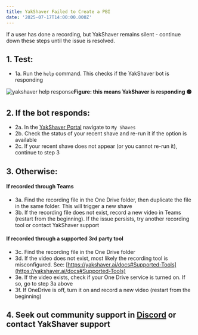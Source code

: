 ```yaml
---
title: YakShaver Failed to Create a PBI
date: '2025-07-17T14:00:00.000Z'
---
```


If a user has done a recording, but YakShaver remains silent - continue down these steps until the issue is resolved.

## 1. Test:

* 1a. Run the `help` command. This checks if the YakShaver bot is responding

![yakshaver help response](/YakShaver/Docs/yakshaver-help.jpg)**Figure: this means YakShaver is responding 🟢**

## 2. If the bot responds:

* 2a. In the [YakShaver Portal](https://portal.yakshaver.ai) navigate to `My Shaves`
* 2b. Check the status of your recent shave and re-run it if the option is available
* 2c. If your recent shave does not appear (or you cannot re-run it), continue to step 3

## 3. Otherwise:

#### If recorded through Teams

* 3a. Find the recording file in the One Drive folder, then duplicate the file in the same folder. This will trigger a new shave
* 3b. If the recording file does not exist, record a new video in Teams (restart from the beginning). If the issue persists, try another recording tool or contact YakShaver support

#### If recorded through a supported 3rd party tool

* 3c. Find the recording file in the One Drive folder
* 3d. If the video does not exist, most likely the recording tool is misconfigured. See: [https://yakshaver.ai/docs#Supported-Tools](https://yakshaver.ai/docs#Supported-Tools)
* 3e. If the video exists, check if your One Drive service is turned on. If so, go to step 3a above
* 3f. If OneDrive is off, turn it on and record a new video (restart from the beginning)

## 4. Seek out community support in [Discord](https://discord.gg/Jp9dyxKFjR) or contact YakShaver support
